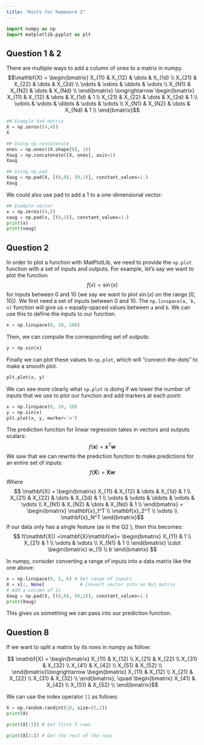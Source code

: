 ```yaml
---
title: "Hints for homework 2"
---
```


```python
import numpy as np
import matplotlib.pyplot as plt
```

## Question 1 & 2

There are multiple ways to add a column of ones to a matrix in numpy. $$\mathbf{X} =
\begin{bmatrix} X_{11} & X_{12} & \dots  & X_{1d} \\ 
                X_{21} & X_{22} & \dots  & X_{2d}  \\ 
                \vdots & \vdots & \ddots  & \vdots \\ 
                X_{N1} & X_{N2} & \dots  & X_{Nd} \\  
                \end{bmatrix} \longrightarrow \begin{bmatrix} X_{11} & X_{12} & \dots  & X_{1d} & 1 \\ 
                X_{21} & X_{22} & \dots  & X_{2d} & 1 \\ 
                \vdots & \vdots & \ddots & \vdots & \vdots \\ 
                X_{N1} & X_{N2} & \dots  & X_{Nd} & 1 \\  
                \end{bmatrix}$$

```python
## Example 4x4 matrix
X = np.zeros((4,4))
X
```

```python
## Using np.concatenate
ones = np.ones((X.shape[0], 1))
Xaug = np.concatenate([X, ones], axis=1)
Xaug
```

```python
## Using np.pad
Xaug = np.pad(X, [(0,0), (0,1)], constant_values=1.)
Xaug
```

We could also use pad to add a 1 to a one-dimensional vector:

```python
## Example vector
x = np.zeros((4,))
xaug = np.pad(x, [(0,1)], constant_values=1.)
print(x)
print(xaug)
```

## Question 2

In order to plot a function with MatPlotLib, we need to provide the `np.plot` function with a set of inputs and outputs. For example, let's say we want to plot the function $$f(x) = \sin(x)$$ for inputs between $0$ and $10$ (we say we want to plot $\sin(x)$ on the range $[0,10]$). We first need a set of inputs between $0$ and $10$. The `np.linspace(a, b, n)` function will give us `n` equally-spaced values between `a` and `b`. We can use this to define the inputs to our function.

```python
x = np.linspace(0, 10, 100)
```

Then, we can compute the corresponding set of outputs:

```python
y = np.sin(x)
```

Finally we can plot these values to `np.plot`, which will "connect-the-dots" to make a smooth plot.

```python
plt.plot(x, y)
```

We can see more clearly what `np.plot` is doing if we lower the number of inputs that we use to plot our function and add markers at each point:

```python
x = np.linspace(0, 10, 10)
y = np.sin(x)
plt.plot(x, y, marker='o')
```

The prediction function for linear regression takes in vectors and outputs scalars: $$f(\mathbf{x})=\mathbf{x}^T\mathbf{w}$$ We saw that we can rewrite the prediction function to make predictions for an entire set of inputs: $$f(\mathbf{X})=\mathbf{X}\mathbf{w}$$ Where $$
\mathbf{X} =
\begin{bmatrix} X_{11} & X_{12} & \dots  & X_{1d} & 1 \\ 
                X_{21} & X_{22} & \dots  & X_{2d} & 1 \\ 
                \vdots & \vdots & \ddots & \vdots & \vdots \\ 
                X_{N1} & X_{N2} & \dots  & X_{Nd} & 1 \\  
                \end{bmatrix} = \begin{bmatrix} \mathbf{x}_1^T \\ \mathbf{x}_2^T \\ \vdots \\ \mathbf{x}_N^T \end{bmatrix}$$ If our data only has a single feature (as in the Q2 ), then this becomes: $$
f(\mathbf{X}) =\mathbf{X}\mathbf{w}=
\begin{bmatrix} X_{11} &  1 \\ 
                X_{21} &  1 \\ 
                \vdots & \vdots  \\ 
                X_{N1} &  1 \\  
                \end{bmatrix} \cdot \begin{bmatrix} w_{1} \\ 
                b
                \end{bmatrix} $$

In numpy, consider converting a range of inputs into a data matrix like the one above:

```python
x = np.linspace(0, 5, 6) # Get range of inputs
X = x[:, None]             # Convert vector into an Nx1 matrix
# Add a column of 1s
Xaug = np.pad(X, [(0,0), (0,1)], constant_values=1.)
print(Xaug)
```

This gives us something we can pass into our prediction function.

## Question 8

If we want to split a matrix by its rows in numpy as follow:

$$
\mathbf{X} =
\begin{bmatrix} X_{11} & X_{12} \\
X_{21} & X_{22} \\
X_{31} & X_{32} \\
X_{41} & X_{42} \\
X_{51} & X_{52} \\
                \end{bmatrix}\longrightarrow \begin{bmatrix} X_{11} & X_{12} \\
X_{21} & X_{22} \\
X_{31} & X_{32} \\
\end{bmatrix}, \quad
\begin{bmatrix}
X_{41} & X_{42} \\
X_{51} & X_{52} \\
                \end{bmatrix}$$

We can use the index operator `[]` as follows:

```python
X = np.random.randint(10, size=(5,2))
print(X)
```

```python
print(X[:3]) # Get first 3 rows
```

```python
print(X[3:]) # Get the rest of the rows
```